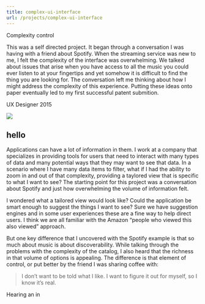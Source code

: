 ```yaml
---
title: complex-ui-interface
url: /projects/complex-ui-interface
---
```



<BannerImage class="banner" src={banner} />

<ProjectContent class="content">

<ProjectTitle>Complexity control</ProjectTitle>

  <ProjectOverview>
    This was a self directed project. It began through a conversation I was having with a friend about Spotify. When the streaming service was new to me, I felt the complexity of the interface was overwhelming. We talked about issues that arise when you have access to all the music you could ever listen to at your fingertips and yet somehow it is difficult to find the thing you are looking for. The conversation left me thinking about how I might address the complexity of this experience. Putting these ideas onto paper eventually led to my first successful patent submition.
  </ProjectOverview>

 <ProjectTag>UX Designer <time datetime="2015-08-30">2015</time></ProjectTag>

 <img src={banner} />

  ## hello

  Applications can have a lot of information in them. I work at a company that specializes in providing tools for users that need to interact with many types of data and many potential ways that they may want to see that data. In a scenario where I have many data items to filter, what if I had the ability to zoom in and out of that complexity, providing a taylored view that is specific to what I want to see? The starting point for this project was a conversation about Spotify and just how overwhelming the volume of information felt.
  
  I wondered what a tailored view would look like? Could the application be smart enough to suggest the things I want to see? Sure we have suggestion engines and in some user experiences these are a fine way to help direct users. I think we are all familiar with the Amazon “people who viewed this also viewed” approach. 
   
  But one key difference that I uncovered with the Spotify example is that so much about music is about discoverability. While talking through the problems with the complexity of the catalog, I also heard that the richness in that volume of options is appealing. The difference is that element of control, or put better by the friend I was sharing coffee with:

  <Blockquote>
    I don’t want to be told what I like. I want to figure it out for myself, so I know it’s real.
  </Blockquote>

  Hearing an in

</ProjectContent>

